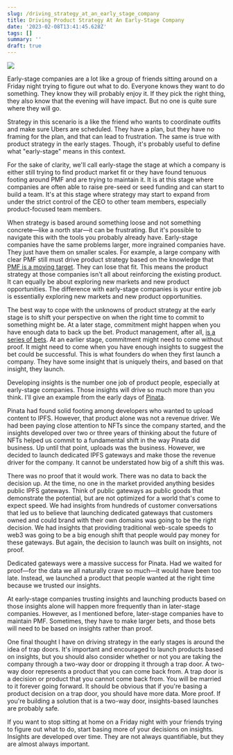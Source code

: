 ```yaml
---
slug: /driving_strategy_at_an_early_stage_company
title: Driving Product Strategy At An Early-Stage Company
date: '2023-02-08T13:41:45.628Z'
tags: []
summary: ''
draft: true
---
```

![](https://polluterofminds.mypinata.cloud/ipfs/QmenbXh4sQCz3NyGSpm9S8k7fzubKtoojT4gTZxansdsqS)

Early-stage companies are a lot like a group of friends sitting around on a Friday night trying to figure out what to do. Everyone knows they want to do something. They know they will probably enjoy it. If they pick the right thing, they also know that the evening will have impact. But no one is quite sure where they will go.

Strategy in this scenario is a like the friend who wants to coordinate outfits and make sure Ubers are scheduled. They have a plan, but they have no framing for the plan, and that can lead to frustration. The same is true with product strategy in the early stages. Though, it's probably useful to define what "early-stage" means in this context.

For the sake of clarity, we'll call early-stage the stage at which a company is either still trying to find product market fit or they have found tenuous footing around PMF and are trying to maintain it. It is at this stage where companies are often able to raise pre-seed or seed funding and can start to build a team. It's at this stage where strategy may start to expand from under the strict control of the CEO to other team members, especially product-focused team members.

When strategy is based around something loose and not something concrete—like a north star—it can be frustrating. But it's possible to navigate this with the tools you probably already have. Early-stage companies have the same problems larger, more ingrained companies have. They just have them on smaller scales. For example, a large company with clear PMF still must drive product strategy based on the knowledge that [PMF is a moving target](https://polluterofminds.substack.com/p/product-market-fit-is-like-the-speed). They can lose that fit. This means the product strategy at those companies isn't all about reinforcing the existing product. It can equally be about exploring new markets and new product opportunities. The difference with early-stage companies is your entire job is essentially exploring new markets and new product opportunities.

The best way to cope with the unknowns of product strategy at the early stage is to shift your perspective on when the right time to commit to something might be. At a later stage, commitment might happen when you have enough data to back up the bet. Product management, after all, [is a series of bets](https://basecamp.com/shapeup/2.3-chapter-09). At an earlier stage, commitment might need to come without proof. It might need to come when you have enough insights to suggest the bet could be successful. This is what founders do when they first launch a company. They have some insight that is uniquely theirs, and based on that insight, they launch.

Developing insights is the number one job of product people, especially at early-stage companies. Those insights will drive so much more than you think. I'll give an example from the early days of [Pinata](https://pinata.cloud).

Pinata had found solid footing among developers who wanted to upload content to IPFS. However, that product alone was not a revenue driver. We had been paying close attention to NFTs since the company started, and the insights developed over two or three years of thinking about the future of NFTs helped us commit to a fundamental shift in the way Pinata did business. Up until that point, uploads was the business. However, we decided to launch dedicated IPFS gateways and make those the revenue driver for the company. It cannot be understated how big of a shift this was.

There was no proof that it would work. There was no data to back the decision up. At the time, no one in the market provided anything besides public IPFS gateways. Think of public gateways as public goods that demonstrate the potential, but are not optimized for a world that's come to expect speed. We had insights from hundreds of customer conversations that led us to believe that launching dedicated gateways that customers owned and could brand with their own domains was going to be the right decision. We had insights that providing traditional web-scale speeds to web3 was going to be a big enough shift that people would pay money for these gateways. But again, the decision to launch was built on insights, not proof.

Dedicated gateways were a massive success for Pinata. Had we waited for proof—for the data we all naturally crave so much—it would have been too late. Instead, we launched a product that people wanted at the right time because we trusted our insights.

At early-stage companies trusting insights and launching products based on those insights alone will happen more frequently than in later-stage companies. However, as I mentioned before, later-stage companies have to maintain PMF. Sometimes, they have to make larger bets, and those bets will need to be based on insights rather than proof.

One final thought I have on driving strategy in the early stages is around the idea of trap doors. It's important and encouraged to launch products based on insights, but you should also consider whether or not you are taking the company through a two-way door or dropping it through a trap door. A two-way door represents a product that you can come back from. A trap door is a decision or product that you cannot come back from. You will be married to it forever going forward. It should be obvious that if you're basing a product decision on a trap door, you should have more data. More proof. If you're building a solution that is a two-way door, insights-based launches are probably safe.

If you want to stop sitting at home on a Friday night with your friends trying to figure out what to do, start basing more of your decisions on insights. Insights are developed over time. They are not always quantifiable, but they are almost always important.
